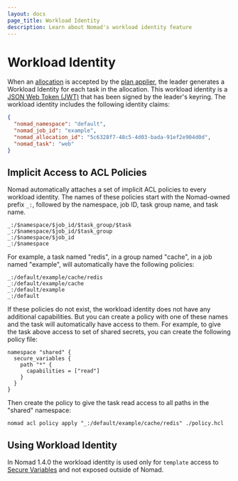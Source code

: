 ```yaml
---
layout: docs
page_title: Workload Identity
description: Learn about Nomad's workload identity feature
---
```


# Workload Identity

When an [allocation][] is accepted by the [plan applier][], the leader generates
a Workload Identity for each task in the allocation. This workload identity is a
[JSON Web Token (JWT)][] that has been signed by the leader's keyring. The
workload identity includes the following identity claims:

```json
{
  "nomad_namespace": "default",
  "nomad_job_id": "example",
  "nomad_allocation_id": "5c6328f7-48c5-4d03-bada-91ef2e904d0d",
  "nomad_task": "web"
}
```

## Implicit Access to ACL Policies

Nomad automatically attaches a set of implicit ACL policies to every workload
identity. The names of these policies start with the Nomad-owned prefix `_:`,
followed by the namespace, job ID, task group name, and task name.

```
_:/$namespace/$job_id/$task_group/$task
_:/$namespace/$job_id/$task_group
_:/$namespace/$job_id
_:/$namespace
```

For example, a task named "redis", in a group named "cache", in a job named
"example", will automatically have the following policies:

```
_:/default/example/cache/redis
_:/default/example/cache
_:/default/example
_:/default
```

If these policies do not exist, the workload identity does not have any
additional capabilities. But you can create a policy with one of these names and
the task will automatically have access to them. For example, to give the task
above access to set of shared secrets, you can create the following policy file:

```hcl
namespace "shared" {
  secure_variables {
    path "*" {
      capabilities = ["read"]
    }
  }
}
```

Then create the policy to give the task read access to
all paths in the "shared" namespace:

```shell-session
nomad acl policy apply "_:/default/example/cache/redis" ./policy.hcl
```

## Using Workload Identity

In Nomad 1.4.0 the workload identity is used only for `template`
access to [Secure Variables][] and not exposed outside of Nomad.

[allocation]: /docs/concepts/architecture#allocation
[plan applier]: /docs/concepts/scheduling/scheduling
[Secure Variables]: /docs/concepts/secure-variables
[JSON Web Token (JWT)]: https://datatracker.ietf.org/doc/html/rfc7519
